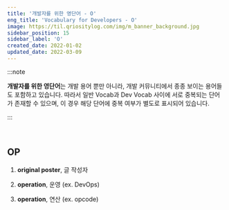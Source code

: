 ```yaml
---
title: '개발자를 위한 영단어 - O'
eng_title: 'Vocabulary for Developers - O'
image: https://til.qriositylog.com/img/m_banner_background.jpg
sidebar_position: 15
sidebar_label: 'O'
created_date: 2022-01-02
updated_date: 2022-03-09
---
```


:::note

**개발자를 위한 영단어**는 개발 용어 뿐만 아니라, 개발 커뮤니티에서 종종 보이는 용어들도 포함하고 있습니다. 따라서 일반 Vocab과 Dev Vocab 사이에 서로 중복되는 단어가 존재할 수 있으며, 이 경우 해당 단어에 중복 여부가 별도로 표시되어 있습니다.

:::


<SearchBar />
<br />

## OP

1. **original poster**, 글 작성자

2. **operation**, 운영 (ex. DevOps)

3. **operation**, 연산 (ex. opcode)

<br />